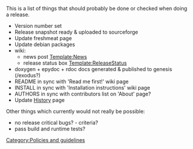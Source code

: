 {{Navbar}}

This is a list of things that should probably be done or checked when doing a release.

* Version number set
* Release snapshot ready & uploaded to sourceforge
* Update freshmeat page
* Update debian packages
* wiki:
** news post [[Template:News]]
** release status box [[Template:ReleaseStatus]]
* doxygen + epydoc + rdoc docs generated & published to genesis (/exodus?)
* README in sync with 'Read me first!' wiki page
* INSTALL in sync with 'Installation instructions' wiki page
* AUTHORS in sync with contributors list on 'About' page?
* Update [[History]] page

Other things which currently would not really be possible:
* no release critical bugs? - criteria?
* pass build and runtime tests?

[[Category:Policies and guidelines]]